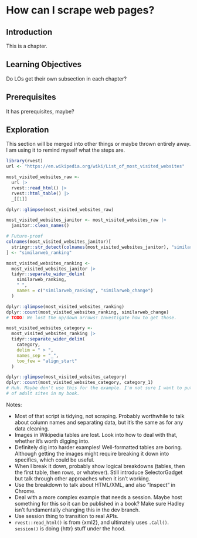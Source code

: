 # How can I scrape web pages? {#sec-rvest}

## Introduction

This is a chapter.

## Learning Objectives

Do LOs get their own subsection in each chapter?

## Prerequisites

It has prerequisites, maybe?

## Exploration

This section will be merged into other things or maybe thrown entirely away.
I am using it to remind myself what the steps are.

```r
library(rvest)
url <- "https://en.wikipedia.org/wiki/List_of_most_visited_websites"

most_visited_websites_raw <- 
  url |> 
  rvest::read_html() |> 
  rvest::html_table() |> 
  _[[1]]

dplyr::glimpse(most_visited_websites_raw)

most_visited_websites_janitor <- most_visited_websites_raw |> 
  janitor::clean_names()

# Future-proof
colnames(most_visited_websites_janitor)[
  stringr::str_detect(colnames(most_visited_websites_janitor), "similarweb")
] <- "similarweb_ranking"

most_visited_websites_ranking <- 
  most_visited_websites_janitor |> 
  tidyr::separate_wider_delim(
    similarweb_ranking, 
    " ",
    names = c("similarweb_ranking", "similarweb_change")
  )

dplyr::glimpse(most_visited_websites_ranking)
dplyr::count(most_visited_websites_ranking, similarweb_change)
# TODO: We lost the up/down arrows! Investigate how to get those.

most_visited_websites_category <- 
  most_visited_websites_ranking |> 
  tidyr::separate_wider_delim(
    category,
    delim = " > ",
    names_sep = "_",
    too_few = "align_start"
  )

dplyr::glimpse(most_visited_websites_category)
dplyr::count(most_visited_websites_category, category_1)
# Huh. Maybe don't use this for the example. I'm not sure I want to put a bunch
# of adult sites in my book.
```

Notes:

-   Most of that script is tidying, not scraping. Probably worthwhile to talk about column names and separating data, but it's the same as for any data cleaning.
-   Images in Wikipedia tables are lost. Look into how to deal with that, whether it's worth digging into.
-   Definitely dig into harder examples! Well-formatted tables are boring. Although getting the images might require breaking it down into specifics, which could be useful.
-   When I break it down, probably show logical breakdowns (tables, then the first table, then rows, or whatever). Still introduce SelectorGadget but talk through other approaches when it isn't working.
-   Use the breakdown to talk about HTML/XML, and also "Inspect" in Chrome.
-   Deal with a more complex example that needs a session. Maybe host something for this so it can be published in a book? Make sure Hadley isn't fundamentally changing this in the dev branch.
-   Use session thing to transition to real APIs.
-   `rvest::read_html()` is from {xml2}, and ultimately uses `.Call()`. `session()` is doing {httr} stuff under the hood.
